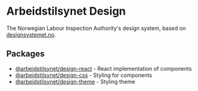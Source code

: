 
<Meta title="Overview" />

# Arbeidstilsynet Design

The Norwegian Labour Inspection Authority's design system, based on [designsystemet.no](https://www.designsystemet.no).

## Packages

- [@arbeidstilsynet/design-react](https://www.npmjs.com/package/@arbeidstilsynet/design-react) - React implementation of components
- [@arbeidstilsynet/design-css](https://www.npmjs.com/package/@arbeidstilsynet/design-css) - Styling for components
- [@arbeidstilsynet/design-theme](https://www.npmjs.com/package/@arbeidstilsynet/design-theme) - Styling theme
